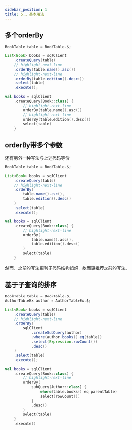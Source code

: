 ```yaml
---
sidebar_position: 1
title: 5.1 基本用法
---
```



## 多个orderBy

<Tabs groupId="language">
<TabItem value="java" label="Java">

```java
BookTable table = BookTable.$;

List<Book> books = sqlClient
    .createQuery(table)
    // highlight-next-line
    .orderBy(table.name().asc())
    // highlight-next-line
    .orderBy(table.edition().desc())
    .select(table)
    .execute();
```

</TabItem>
<TabItem value="kotlin" label="Kotlin">

```kotlin
val books = sqlClient
    .createQuery(Book::class) {
        // highlight-next-line
        orderBy(table.name().asc())
        // highlight-next-line
        orderBy(table.edition().desc())
        select(table)
    }
```

</TabItem>
</Tabs>

## orderBy带多个参数

还有另外一种写法与上述代码等价

<Tabs groupId="language">
<TabItem value="java" label="Java">

```java
BookTable table = BookTable.$;

List<Book> books = sqlClient
    .createQuery(table)
    // highlight-next-line
    .orderBy(
        table.name().asc(), 
        table.edition().desc()
    )
    .select(table)
    .execute();
```

</TabItem>
<TabItem value="kotlin" label="Kotlin">

```kotlin
val books = sqlClient
    .createQuery(Book::class) {
        // highlight-next-line
        orderBy(
            table.name().asc(), 
            table.edition().desc()
        )
        select(table)
    }
```

</TabItem>
</Tabs>

然而，之前的写法更利于代码结构组织，故而更推荐之前的写法。

## 基于子查询的排序

<Tabs groupId="language">
<TabItem value="java" label="Java">

```java
BookTable table = BookTable.$;
AuthorTableEx author = AuthorTableEx.$;

List<Book> books = sqlClient
    .createQuery(table)
    // highlight-next-line
    .orderBy(
        sqlClient
            .createSubQuery(author)
            .where(author.books().eq(table))
            .select(Expression.rowCount())
            .desc()
    )
    .select(table)
    .execute();
```

</TabItem>
<TabItem value="kotlin" label="Kotlin">

```kotlin
val books = sqlClient
    .createQuery(Book::class) {
        // highlight-next-line
        orderBy(
            subQuery(Author::class) {
                where(table.books() eq parentTable)
                select(rowCount())
            }
            .desc()
        )
        select(table)
    }
    .execute()
```

</TabItem>
</Tabs>
